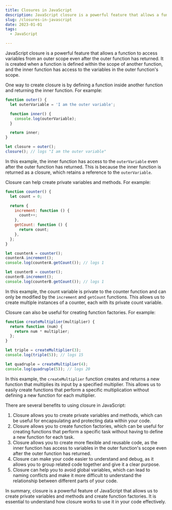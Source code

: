 ```yaml
---
title: Closures in JavaScript
description: JavaScript closure is a powerful feature that allows a function to access variables from an outer scope even after the outer function has returned.
slug: /closures-in-javascript
date: 2023-01-01
tags:
  - JavaScript

---
```


JavaScript closure is a powerful feature that allows a function to access variables from an outer scope even after the outer function has returned. It is created when a function is defined within the scope of another function, and the inner function has access to the variables in the outer function's scope.

One way to create closure is by defining a function inside another function and returning the inner function. For example:

```js
function outer() {
  let outerVariable = 'I am the outer variable';

  function inner() {
    console.log(outerVariable);
  }

  return inner;
}

let closure = outer();
closure(); // logs "I am the outer variable"
```

In this example, the inner function has access to the `outerVariable` even after the outer function has returned. This is because the inner function is returned as a closure, which retains a reference to the `outerVariable`.

Closure can help create private variables and methods. For example:

```js
function counter() {
  let count = 0;

  return {
    increment: function () {
      count++;
    },
    getCount: function () {
      return count;
    },
  };
}

let counterA = counter();
counterA.increment();
console.log(counterA.getCount()); // logs 1

let counterB = counter();
counterB.increment();
console.log(counterB.getCount()); // logs 1
```

In this example, the count variable is private to the counter function and can only be modified by the `increment` and `getCount` functions. This allows us to create multiple instances of a counter, each with its private count variable.

Closure can also be useful for creating function factories. For example:

```js
function createMultiplier(multiplier) {
  return function (num) {
    return num * multiplier;
  };
}

let triple = createMultiplier(3);
console.log(triple(5)); // logs 15

let quadruple = createMultiplier(4);
console.log(quadruple(5)); // logs 20
```

In this example, the `createMultiplier` function creates and returns a new function that multiplies its input by a specified multiplier. This allows us to easily create functions that perform a specific multiplication without defining a new function for each multiplier.

There are several benefits to using closure in JavaScript:

1. Closure allows you to create private variables and methods, which can be useful for encapsulating and protecting data within your code.
2. Closure allows you to create function factories, which can be useful for creating functions that perform a specific task without having to define a new function for each task.
3. Closure allows you to create more flexible and reusable code, as the inner function has access to variables in the outer function's scope even after the outer function has returned.
4. Closure can make your code easier to understand and debug, as it allows you to group related code together and give it a clear purpose.
5. Closure can help you to avoid global variables, which can lead to naming conflicts and make it more difficult to understand the relationship between different parts of your code.

In summary, closure is a powerful feature of JavaScript that allows us to create private variables and methods and create function factories. It is essential to understand how closure works to use it in your code effectively.
